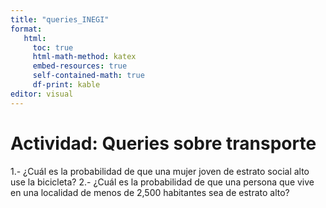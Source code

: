 ```yaml
---
title: "queries_INEGI"
format:
   html:
     toc: true
     html-math-method: katex
     embed-resources: true
     self-contained-math: true
     df-print: kable
editor: visual
---
```


# Actividad: Queries sobre transporte

1.- ¿Cuál es la probabilidad de que una mujer joven de estrato social alto use la bicicleta?
2.- ¿Cuál es la probabilidad de que una persona que vive en una localidad de menos de 2,500 habitantes sea de estrato alto?
